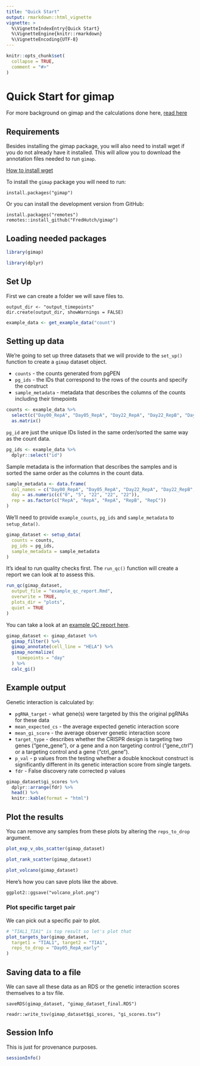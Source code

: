 ```yaml
---
title: "Quick Start"
output: rmarkdown::html_vignette
vignette: >
  %\VignetteIndexEntry{Quick Start}
  %\VignetteEngine{knitr::rmarkdown}
  %\VignetteEncoding{UTF-8}
---
```


```r
knitr::opts_chunk$set(
  collapse = TRUE,
  comment = "#>"
)
```

# Quick Start for gimap

For more background on gimap and the calculations done here, [read here](https://github.com/FredHutch/gimap/blob/main/README.md)

## Requirements

Besides installing the gimap package, you will also need to install wget if you do not already have it installed. This will allow you to download the annotation files needed to run `gimap`.

[How to install wget](https://phoenixnap.com/kb/wget-command-with-examples#How_to_Install_wget)

To install the `gimap` package you will need to run:
```
install.packages("gimap")
```
Or you can install the development version from GitHub:
```
install.packages("remotes")
remotes::install_github("FredHutch/gimap")
```

## Loading needed packages

```r
library(gimap)
```

```r
library(dplyr)
```

## Set Up

First we can create a folder we will save files to.

```
output_dir <- "output_timepoints"
dir.create(output_dir, showWarnings = FALSE)
```

```r
example_data <- get_example_data("count")
```

## Setting up data

We're going to set up three datasets that we will provide to the `set_up()` function to create a `gimap` dataset object.

- `counts` - the counts generated from pgPEN
- `pg_ids` - the IDs that correspond to the rows of the counts and specify the construct
- `sample_metadata` - metadata that describes the columns of the counts including their timepoints

```r
counts <- example_data %>%
  select(c("Day00_RepA", "Day05_RepA", "Day22_RepA", "Day22_RepB", "Day22_RepC")) %>%
  as.matrix()
```

`pg_id` are just the unique IDs listed in the same order/sorted the same way as the count data.

```r
pg_ids <- example_data %>%
  dplyr::select("id")
```

Sample metadata is the information that describes the samples and is sorted the same order as the columns in the count data.

```r
sample_metadata <- data.frame(
  col_names = c("Day00_RepA", "Day05_RepA", "Day22_RepA", "Day22_RepB", "Day22_RepC"),
  day = as.numeric(c("0", "5", "22", "22", "22")),
  rep = as.factor(c("RepA", "RepA", "RepA", "RepB", "RepC"))
)
```

We'll need to provide `example_counts`, `pg_ids` and `sample_metadata` to `setup_data()`.

```r
gimap_dataset <- setup_data(
  counts = counts,
  pg_ids = pg_ids,
  sample_metadata = sample_metadata
)
```

It's ideal to run quality checks first. The `run_qc()` function will create a report we can look at to assess this.

```r
run_qc(gimap_dataset,
  output_file = "example_qc_report.Rmd",
  overwrite = TRUE,
  plots_dir = "plots",
  quiet = TRUE
)
```

You can take a look at an [example QC report here](http://htmlpreview.github.io/?https://raw.githubusercontent.com/FredHutch/gimap/main/inst/example_qc_report.html).

```r
gimap_dataset <- gimap_dataset %>%
  gimap_filter() %>%
  gimap_annotate(cell_line = "HELA") %>%
  gimap_normalize(
    timepoints = "day"
  ) %>%
  calc_gi()
```


## Example output

Genetic interaction is calculated by:

- `pgRNA_target` - what gene(s) were targeted by this the original pgRNAs for these data
- `mean_expected_cs` - the average expected genetic interaction score
- `mean_gi_score` - the average observer genetic interaction score
- `target_type` - describes whether the CRISPR design is targeting two genes ("gene_gene"), or a gene and a non targeting control ("gene_ctrl") or a targeting control and a gene ("ctrl_gene").
- `p_val` - p values from the testing whether a double knockout construct is significantly different in its genetic interaction score from single targets.  
- `fdr` - False discovery rate corrected p values

```r
gimap_dataset$gi_scores %>%
  dplyr::arrange(fdr) %>%
  head() %>%
  knitr::kable(format = "html")
```

## Plot the results

You can remove any samples from these plots by altering the `reps_to_drop` argument.

```r
plot_exp_v_obs_scatter(gimap_dataset)
```

```r
plot_rank_scatter(gimap_dataset)
```

```r
plot_volcano(gimap_dataset)
```

Here's how you can save plots like the above.

```
ggplot2::ggsave("volcano_plot.png")
```

### Plot specific target pair

We can pick out a specific pair to plot.

```r
# "TIAL1_TIA1" is top result so let's plot that
plot_targets_bar(gimap_dataset,
  target1 = "TIAL1", target2 = "TIA1",
  reps_to_drop = "Day05_RepA_early"
)
```

## Saving data to a file

We can save all these data as an RDS or the genetic interaction scores themselves to a tsv file.

```
saveRDS(gimap_dataset, "gimap_dataset_final.RDS")
```

```
readr::write_tsv(gimap_dataset$gi_scores, "gi_scores.tsv")
```

## Session Info

This is just for provenance purposes.

```r
sessionInfo()
```
